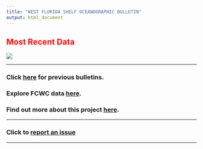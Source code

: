 ```yaml
---
title: "WEST FLORIDA SHELF OCEANOGRAPHIC BULLETIN"
output: html_document
---
```



## <span style="color: red;">Most Recent Data</span>

![](figures/latest_bottom.png)

-----


### Click **[here](previous_data.html)** for previous bulletins.

### Explore FCWC data **[here](https://oceandata.shinyapps.io/fcwc-data-explorer/)**.

### Find out more about this project **[here](about.html)**.


-----

### Click to [report an issue](https://github.com/Gulf-IEA/WFS_bulletins/issues/new?assignees=bdturley&labels=User+supplied+issue&template=comment---concern---question---observation.md&title=User+supplied+issue)

-----